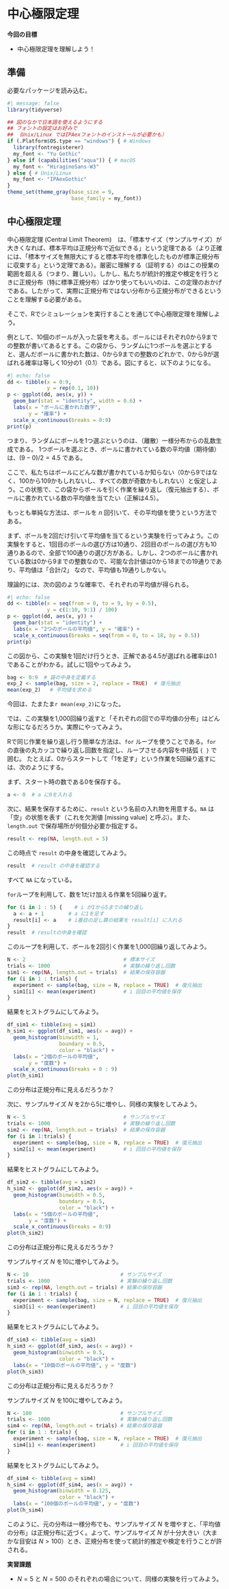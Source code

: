# 中心極限定理

**今回の目標**

-   中心極限定理を理解しよう！

## 準備 {#sec-prep8}

必要なパッケージを読み込む。

```r
#| message: false
library(tidyverse)

## 図のなかで日本語を使えるようにする
## フォントの設定はお好みで
## （Unix/Linux ではIPAexフォントのインストールが必要かも）
if (.Platform$OS.type == "windows") { # Windows
  library(fontregisterer)
  my_font <- "Yu Gothic"
} else if (capabilities("aqua")) { # macOS
  my_font <- "HiraginoSans-W3"
} else { # Unix/Linux
  my_font <- "IPAexGothic"
}
theme_set(theme_gray(base_size = 9,
                     base_family = my_font))
```

## 中心極限定理 {#sec-clt}

中心極限定理 (Central Limit Theorem)　は、「標本サイズ（サンプルサイズ）が大きくなれば、標本平均は正規分布で近似できる」という定理である（より正確には、「標本サイズを無限大にすると標本平均を標準化したものが標準正規分布に収束する」という定理である）。厳密に理解する（証明する）のはこの授業の範囲を超える（つまり、難しい）。しかし、私たちが統計的推定や検定を行うときに正規分布（特に標準正規分布）ばかり使ってもいいのは、この定理のおかげである。したがって、実際に正規分布ではない分布から正規分布ができるということを理解する必要がある。

そこで、Rでシミュレーションを実行することを通じて中心極限定理を理解しよう。

例として、10個のボールが入った袋を考える。ボールにはそれぞれ0から9までの整数が書いてあるとする。この袋から、ランダムに1つボールを選ぶとすると、選んだボールに書かれた数は、0から9までの整数のどれかで、0から9が選ばれる確率は等しく10分の1（0.1）である。図にすると、以下のようになる。

```r
#| echo: false
dd <- tibble(x = 0:9, 
             y = rep(0.1, 10))
p <- ggplot(dd, aes(x, y)) + 
  geom_bar(stat = "identity", width = 0.6) +
  labs(x = "ボールに書かれた数字", 
       y = "確率") +
  scale_x_continuous(breaks = 0:9)
print(p)
```

つまり、ランダムにボールを1つ選ぶというのは、（離散）一様分布からの乱数生成である。 1つボールを選ぶとき、ボールに書かれている数の平均値（期待値）は、$(9 - 0) / 2 = 4.5$ である。

ここで、私たちはボールにどんな数が書かれているか知らない（0から9ではなく、100から109かもしれないし、すべての数が奇数かもしれない）と仮定しよう。この状態で、この袋からボールを引く作業を繰り返し（復元抽出する）、ボールに書かれている数の平均値を当てたい（正解は4.5）。

もっとも単純な方法は、ボールを $n$ 回引いて、その平均値を使うという方法である。

まず、ボールを2回だけ引いて平均値を当てるという実験を行ってみよう。この実験をすると、1回目のボールの選び方は10通り、2回目のボールの選び方も10通りあるので、全部で100通りの選び方がある。しかし、2つのボールに書かれている数は0から9までの整数なので、可能な合計値は0から18までの19通りであり、平均値は「合計/2」 なので、平均値も19通りしかない。

理論的には、次の図のような確率で、それぞれの平均値が得られる。

```r
#| echo: false
dd <- tibble(x = seq(from = 0, to = 9, by = 0.5),
             y = c(1:10, 9:1) / 100)
p <- ggplot(dd, aes(x, y)) + 
  geom_bar(stat = "identity") +
  labs(x = "2つのボールの平均値", y = "確率") +
  scale_x_continuous(breaks = seq(from = 0, to = 18, by = 0.5))
print(p)
```

この図から、この実験を1回だけ行うとき、正解である4.5が選ばれる確率は0.1 であることがわかる。試しに1回やってみよう。

```r
bag <- 0:9  # 袋の中身を定義する
exp_2 <- sample(bag, size = 2, replace = TRUE)  # 復元抽出
mean(exp_2)   # 平均値を求める
```

今回は、たまたま`r mean(exp_2)`になった。

では、この実験を1,000回繰り返すと「それぞれの回での平均値の分布」はどんな形になるだろうか。実際にやってみよう。

Rで同じ作業を繰り返し行う簡単な方法は、`for` ループを使うことである。`for` の直後の丸カッコで繰り返し回数を指定し、ループさせる内容を中括弧 `{ }` で囲む。 たとえば、0からスタートして「1を足す」という作業を5回繰り返すには、次のようにする。

まず、スタート時の数である0を保存する。

```r
a <- 0  # a に0を入れる
```

次に、結果を保存するために、`result` という名前の入れ物を用意する。`NA` は「空」の状態を表す（これを欠測値 \[missing value\] と呼ぶ）。また、 `length.out` で保存場所が何個分必要か指定する。

```r
result <- rep(NA, length.out = 5) 
```

この時点で `result` の中身を確認してみよう。

```r
result  # result の中身を確認する
```

すべて `NA` になっている。

`for`ループを利用して、数を1だけ加える作業を5回繰り返す。

```r
for (i in 1 : 5) {    # i が1から5までの繰り返し
  a <- a + 1        # a に1を足す
  result[i] <- a    # i番目の足し算の結果を result[i] に入れる    
}
result  # resultの中身を確認
```

このループを利用して、ボールを2回引く作業を1,000回繰り返してみよう。

```r
N <- 2                                # 標本サイズ
trials <- 1000                        # 実験の繰り返し回数
sim1 <- rep(NA, length.out = trials)  # 結果の保存容器
for (i in 1 : trials) {
  experiment <- sample(bag, size = N, replace = TRUE)  # 復元抽出
  sim1[i] <- mean(experiment)         # i 回目の平均値を保存
}
```

結果をヒストグラムにしてみよう。

```r
df_sim1 <- tibble(avg = sim1)
h_sim1 <- ggplot(df_sim1, aes(x = avg)) +
  geom_histogram(binwidth = 1, 
                 boundary = 0.5,
                 color = "black") +
  labs(x = "2個のボールの平均値", 
       y = "度数") +
  scale_x_continuous(breaks = 0 : 9)
plot(h_sim1)
```

この分布は正規分布に見えるだろうか？

次に、サンプルサイズ $N$ を2から5に増やし、同様の実験をしてみよう。

```r
N <- 5                                # サンプルサイズ
trials <- 1000                        # 実験の繰り返し回数
sim2 <- rep(NA, length.out = trials)  # 結果の保存容器
for (i in 1:trials) {
  experiment <- sample(bag, size = N, replace = TRUE)  # 復元抽出
  sim2[i] <- mean(experiment)         # i 回目の平均値を保存
}
```

結果をヒストグラムにしてみよう。

```r
df_sim2 <- tibble(avg = sim2)
h_sim2 <- ggplot(df_sim2, aes(x = avg)) +
  geom_histogram(binwidth = 0.5, 
                 boundary = 0.5,
                 color = "black") +
  labs(x = "5個のボールの平均値", 
       y = "度数") +
  scale_x_continuous(breaks = 0:9)
plot(h_sim2)
```

この分布は正規分布に見えるだろうか？

サンプルサイズ $N$ を10に増やしてみよう。

```r
N <- 10                              # サンプルサイズ
trials <- 1000                       # 実験の繰り返し回数
sim3 <- rep(NA, length.out = trials) # 結果の保存容器
for (i in 1 : trials) {
  experiment <- sample(bag, size = N, replace = TRUE)  # 復元抽出
  sim3[i] <- mean(experiment)        # i 回目の平均値を保存
}
```

結果をヒストグラムにしてみよう。

```r
df_sim3 <- tibble(avg = sim3)
h_sim3 <- ggplot(df_sim3, aes(x = avg)) +
  geom_histogram(binwidth = 0.5,
                 color = "black") +
  labs(x = "10個のボールの平均値", y = "度数")
plot(h_sim3)
```

この分布は正規分布に見えるだろうか？

サンプルサイズ $N$ を100に増やしてみよう。

```r
N <- 100                             # サンプルサイズ
trials <- 1000                       # 実験の繰り返し回数
sim4 <- rep(NA, length.out = trials) # 結果の保存容器
for (i in 1 : trials) {
  experiment <- sample(bag, size = N, replace = TRUE)  # 復元抽出
  sim4[i] <- mean(experiment)        # i 回目の平均値を保存
}
```

結果をヒストグラムにしてみよう。

```r
df_sim4 <- tibble(avg = sim4)
h_sim4 <- ggplot(df_sim4, aes(x = avg)) +
  geom_histogram(binwidth = 0.125, 
                 color = "black") +
  labs(x = "100個のボールの平均値", y = "度数")
plot(h_sim4)
```

このように、元の分布は一様分布でも、サンプルサイズ $N$ を増やすと、「平均値の分布」は正規分布に近づく。よって、サンプルサイズ $N$ が十分大きい（大まかな目安は $N > 100$）とき、正規分布を使って統計的推定や検定を行うことが許される。

**実習課題**

-   $N=5$ と $N=500$ のそれぞれの場合について、同様の実験を行ってみよう。
